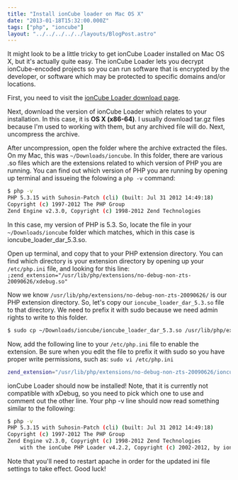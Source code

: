 ```yaml
---
title: "Install ionCube loader on Mac OS X"
date: "2013-01-18T15:32:00.000Z"
tags: ["php", "ioncube"]
layout: "../../../../../layouts/BlogPost.astro"
---
```



It might look to be a little tricky to get ionCube Loader installed on Mac OS X, but it's actually quite easy. The ionCube Loader lets you decrypt ionCube-encoded projects so you can run software that is encrypted by the developer, or software which may be protected to specific domains and/or locations.

First, you need to visit the <a href="http://www.ioncube.com/loaders.php" target="_blank">ionCube Loader download page</a>.

Next, download the version of ionCube Loader which relates to your installation. In this case, it is **OS X (x86-64)**. I usually download tar.gz files because I'm used to working with them, but any archived file will do. Next, uncompress the archive.

After uncompression, open the folder where the archive extracted the files. On my Mac, this was `~/Downloads/ioncube`. In this folder, there are various .so files which are the extensions related to which version of PHP you are running. You can find out which version of PHP you are running by opening up terminal and issueing the folowing a `php -v` command:

```bash
$ php -v
PHP 5.3.15 with Suhosin-Patch (cli) (built: Jul 31 2012 14:49:18) 
Copyright (c) 1997-2012 The PHP Group
Zend Engine v2.3.0, Copyright (c) 1998-2012 Zend Technologies
```

In this case, my version of PHP is 5.3. So, locate the file in your `~/Downloads/ioncube` folder which matches, which in this case is ioncube_loader_dar_5.3.so.

Open up terminal, and copy that to your PHP extension directory. You can find which directory is your extension directory by opening up your `/etc/php.ini` file, and looking for this line: `;zend_extension="/usr/lib/php/extensions/no-debug-non-zts-20090626/xdebug.so"`

Now we know `/usr/lib/php/extensions/no-debug-non-zts-20090626/` is our PHP extension directory. So, let's copy our `ioncube_loader_dar_5.3.so` file to that directory. We need to prefix it with sudo because we need admin rights to write to this folder.

```bash
$ sudo cp ~/Downloads/ioncube/ioncube_loader_dar_5.3.so /usr/lib/php/extensions/no-debug-non-zts/20090626/
```

Now, add the following line to your `/etc/php.ini` file to enable the extension. Be sure when you edit the file to prefix it with sudo so you have proper write permissions, such as: `sudo vi /etc/php.ini`

```bash
zend_extension="/usr/lib/php/extensions/no-debug-non-zts-20090626/ioncube_loader_dar_5.3.so"
```

ionCube Loader should now be installed! Note, that it is currently not compatible with xDebug, so you need to pick which one to use and comment out the other line. Your php -v line should now read something similar to the following:

```bash
$ php -v
PHP 5.3.15 with Suhosin-Patch (cli) (built: Jul 31 2012 14:49:18) 
Copyright (c) 1997-2012 The PHP Group
Zend Engine v2.3.0, Copyright (c) 1998-2012 Zend Technologies
    with the ionCube PHP Loader v4.2.2, Copyright (c) 2002-2012, by ionCube Ltd.
```

Note that you'll need to restart apache in order for the updated ini file settings to take effect. Good luck!

